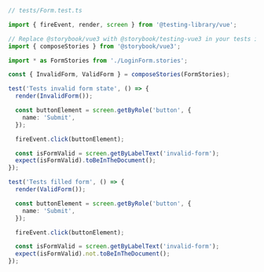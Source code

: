 ```ts
// tests/Form.test.ts

import { fireEvent, render, screen } from '@testing-library/vue';

// Replace @storybook/vue3 with @storybook/testing-vue3 in your tests if you're using the addon
import { composeStories } from '@storybook/vue3';

import * as FormStories from './LoginForm.stories';

const { InvalidForm, ValidForm } = composeStories(FormStories);

test('Tests invalid form state', () => {
  render(InvalidForm());

  const buttonElement = screen.getByRole('button', {
    name: 'Submit',
  });

  fireEvent.click(buttonElement);

  const isFormValid = screen.getByLabelText('invalid-form');
  expect(isFormValid).toBeInTheDocument();
});

test('Tests filled form', () => {
  render(ValidForm());

  const buttonElement = screen.getByRole('button', {
    name: 'Submit',
  });

  fireEvent.click(buttonElement);

  const isFormValid = screen.getByLabelText('invalid-form');
  expect(isFormValid).not.toBeInTheDocument();
});
```
